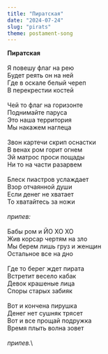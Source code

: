 ```yaml
---
title: "Пиратская"
date: "2024-07-24"
slug: "pirats"
theme: postament-song
---
```


  **Пиратская**\
\
Я повешу флаг на рею\
Будет реять он на ней\
Где в оскале белый череп\
В перекрестии костей\
\
Чей то флаг на горизонте\
Поднимайте паруса\
Это наша территория\
Мы накажем наглеца\
\
Звон картечи скрип оснастки\
В венах ром горит огнем\
Эй матрос проси пощады\
Ни то на части разарвем\
\
Блеск пиастров услаждает\
Взор отчаянной души\
Если денег не хватает\
То хватайтесь за ножи\
\
*припев:*\
\
Бабы ром и ЙО ХО ХО\
Жив корсар чертям на зло\
Мы берем лишь груз и женщин\
Остальное все на дно\
\
Где то берег ждет пирата\
Встретит весело кабак\
Девок крашеные лица\
Споры старых забияк\
\
Вот и кончена пирушка\
Денег нет сушняк трясет\
Вот и все прощай подружка\
Время плыть волна зовет\
\
*припев.*\
